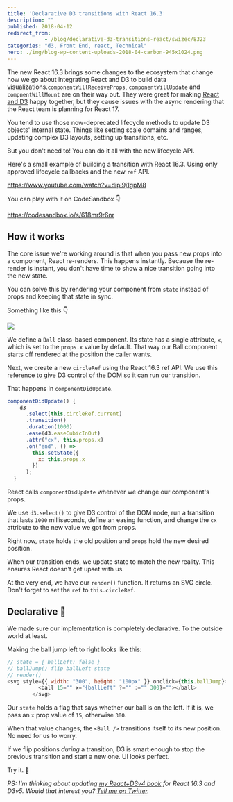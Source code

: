 ```yaml
---
title: 'Declarative D3 transitions with React 16.3'
description: ""
published: 2018-04-12
redirect_from: 
            - /blog/declarative-d3-transitions-react/swizec/8323
categories: "d3, Front End, react, Technical"
hero: ./img/blog-wp-content-uploads-2018-04-carbon-945x1024.png
---
```


The new React 16.3 brings some changes to the ecosystem that change how we go about integrating React and D3 to build data visualizations.`componentWillReceiveProps`, `componentWillUpdate` and `compnentWillMount` are on their way out. They were great for making [React and D3](https://swizec.com/reactd3js) happy together, but they cause issues with the async rendering that the React team is planning for React 17.

You tend to use those now-deprecated lifecycle methods to update D3 objects' internal state. Things like setting scale domains and ranges, updating complex D3 layouts, setting up transitions, etc.

But you don't need to! You can do it all with the new lifecycle API.

Here's a small example of building a transition with React 16.3. Using only approved lifecycle callbacks and the new `ref` API.

<https://www.youtube.com/watch?v=dipl9j1gpM8>

You can play with it on CodeSandbox 👇

<https://codesandbox.io/s/618mr9r6nr>

## How it works

The core issue we're working around is that when you pass new props into a component, React re-renders. This happens instantly. Because the re-render is instant, you don't have time to show a nice transition going into the new state.

You can solve this by rendering your component from `state` instead of props and keeping that state in sync.

Something like this 👇

![](./img/blog-wp-content-uploads-2018-04-carbon-945x1024.png)

We define a `Ball` class-based component. Its state has a single attribute, `x`, which is set to the `props.x` value by default. That way our Ball component starts off rendered at the position the caller wants.

Next, we create a new `circleRef` using the React 16.3 ref API. We use this reference to give D3 control of the DOM so it can run our transition.

That happens in `componentDidUpdate`.

```javascript
componentDidUpdate() {
    d3
      .select(this.circleRef.current)
      .transition()
      .duration(1000)
      .ease(d3.easeCubicInOut)
      .attr("cx", this.props.x)
      .on("end", () =>
        this.setState({
          x: this.props.x
        })
      );
  }
```

React calls `componentDidUpdate` whenever we change our component's props.

We use `d3.select()` to give D3 control of the DOM node, run a transition that lasts `1000` milliseconds, define an easing function, and change the `cx` attribute to the new value we got from props.

Right now, `state` holds the old position and `props` hold the new desired position.

When our transition ends, we update state to match the new reality. This ensures React doesn't get upset with us.

At the very end, we have our `render()` function. It returns an SVG circle. Don't forget to set the `ref` to `this.circleRef`.

## Declarative 💪

We made sure our implementation is completely declarative. To the outside world at least.

Making the ball jump left to right looks like this:

```javascript
// state = { ballLeft: false }
// ballJump() flip ballLeft state
// render()
<svg style={{ width: "300", height: "100px" }} onclick={this.ballJump}>
          <ball 15="" x="{ballLeft" ?="" :="" 300}=""></ball>
        </svg>
```

Our `state` holds a flag that says whether our ball is on the left. If it is, we pass an `x` prop value of `15`, otherwise `300`.

When that value changes, the `<Ball />` transitions itself to its new position. No need for us to worry.

If we flip positions _during_ a transition, D3 is smart enough to stop the previous transition and start a new one. UI looks perfect.

Try it. 🏀

_PS: I'm thinking about updating [my React+D3v4 book](https://swizec.com/reactd3js) for React 16.3 and D3v5. Would that interest you? [Tell me on Twitter](http://twitter.com/home?status=Yo%20@swizec%20you%20should%20update%20your%20React+D3v4%20book)._

